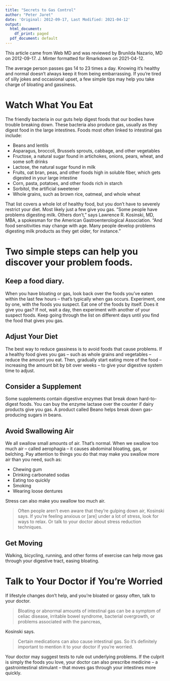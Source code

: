 ```yaml
---
title: "Secrets to Gas Control"
author: "Peter Jaret"
date: 'Original: 2012-09-17, Last Modified: 2021-04-12'
output:
  html_document:
    df_print: paged
  pdf_document: default
---
```


This article came from Web MD and was reviewed by Brunilda Nazario, MD
on 2012-09-17. J. Minter formatted for Rmarkdown on 2021-04-12.

The average person passes gas 14 to 23 times a day. Knowing it’s healthy
and normal doesn’t always keep it from being embarrassing. If you’re
tired of silly jokes and occasional upset, a few simple tips may help
you take charge of bloating and gassiness.

# Watch What You Eat

The friendly bacteria in our guts help digest foods that our bodies have
trouble breaking down. These bacteria also produce gas, usually as they
digest food in the large intestines. Foods most often linked to
intestinal gas include:

- Beans and lentils
- Asparagus, broccoli, Brussels sprouts, cabbage, and other vegetables
- Fructose, a natural sugar found in artichokes, onions, pears, wheat, and some soft drinks
- Lactose, the natural sugar found in milk
- Fruits, oat bran, peas, and other foods high in soluble fiber, which gets digested in your large intestine
- Corn, pasta, potatoes, and other foods rich in starch
- Sorbitol, the artificial sweetener
- Whole grains, such as brown rice, oatmeal, and whole wheat

That list covers a whole lot of healthy food, but you don’t have to severely restrict your diet. Most likely just a few give you gas. "Some people have problems digesting milk. Others don’t," says Lawrence R. Kosinski, MD, MBA, a spokesman for the American Gastroenterological Association. "And food sensitivities may change with age. Many people develop problems digesting milk products as they get older, for instance."

# Two simple steps can help you discover your problem foods.

## Keep a food diary.

When you have bloating or gas, look back over the foods you’ve eaten within the last few hours – that’s typically when gas occurs.
Experiment, one by one, with the foods you suspect. Eat one of the foods by itself. Does it give you gas? If not, wait a day, then experiment with another of your suspect foods. Keep going through the list on different days until you find the food that gives you gas.

## Adjust Your Diet

The best way to reduce gassiness is to avoid foods that cause problems. If a healthy food gives you gas – such as whole grains and vegetables -- reduce the amount you eat. Then, gradually start eating more of the food – increasing the amount bit by bit over weeks – to give your digestive system time to adjust.

## Consider a Supplement

Some supplements contain digestive enzymes that break down hard-to-digest foods. You can buy the enzyme lactase over the counter if dairy products give you gas. A product called Beano helps break down gas-producing sugars in beans.

## Avoid Swallowing Air

We all swallow small amounts of air. That’s normal. When we swallow too much air – called aerophagia -- it causes abdominal bloating, gas, or belching. Pay attention to things you do that may make you swallow more air than you need, such as:

- Chewing gum
- Drinking carbonated sodas
- Eating too quickly
- Smoking
- Wearing loose dentures

Stress can also make you swallow too much air.

> Often people aren’t even aware that they’re gulping down air, Kosinski
> says. If you’re feeling anxious or [are] under a lot of stress, look for ways to relax. Or talk to your doctor about stress reduction techniques.

## Get Moving

Walking, bicycling, running, and other forms of exercise can help move gas through your digestive tract, easing bloating.

# Talk to Your Doctor if You’re Worried

If lifestyle changes don’t help, and you’re bloated or gassy often, talk to your doctor.

> Bloating or abnormal amounts of intestinal gas can be a symptom of celiac disease, irritable bowel syndrome, bacterial overgrowth, or problems associated with the pancreas,

Kosinski says.

> Certain medications can also cause intestinal gas. So it’s definitely important to mention it to your doctor if you’re worried.

Your doctor may suggest tests to rule out underlying problems. If
the culprit is simply the foods you love, your doctor can also
prescribe medicine -- a gastrointestinal stimulant -- that moves gas
through your intestines more quickly.

